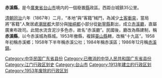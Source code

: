 {{unreferenced|time=2010-05-10T14:19:03+00:00}}
'''赤溪縣'''，是今[[廣東省|廣東省]][[台山市|台山市]]境内的一個廢置[[縣|縣]]政區。西距台城鎮35公里。

[[清朝|清朝]][[同治|同治]]六年（1867年）二月，“本地”與“客籍”械鬥，為減少[[土客衝突|土客衝突]]，當局將“客籍”人聚居處<u>潮居都</u>大部分與<u>矬峒都</u>小部分從[[新宁县_(明朝)|新寧縣]]劃出，成立[[赤溪廳|赤溪廳]]，直屬廣東布政司。此間水流含泥沙多色赤，故名“赤溪廳”。民國後，廳改為縣建制，稱'''赤溪縣'''，以今赤溪城為縣城。1953年撤縣，複歸[[臺山縣|臺山縣]]轄，改稱“十九區”。1958年初稱赤溪鄉；1958年下半年稱赤溪公社；1984年稱赤溪區；1986年12月稱[[赤溪镇_(台山市)|赤溪鎮]]。   

{{中華民國廣東省行政區劃}}
{{岡州|state=autocollapse}}
{{广东行政区划小作品}}
[[Category:中华民国广东省县份|Category:中华民国广东省县份]]
[[Category:已撤消的中华人民共和国广东省县份|Category:已撤消的中华人民共和国广东省县份]]
[[Category:江门行政区划史|Category:江门行政区划史]]
[[Category:台山市|Category:台山市]]
[[Category:1913年建立的行政区划|Category:1913年建立的行政区划]]
[[Category:1953年废除的行政区划|Category:1953年废除的行政区划]]
